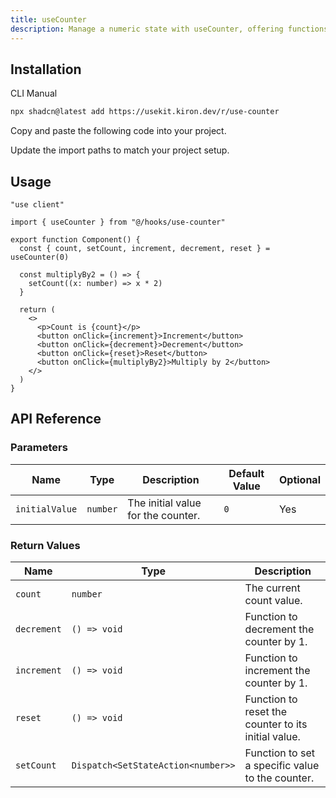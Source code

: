 ```yaml
---
title: useCounter
description: Manage a numeric state with useCounter, offering functions to increment, decrement, reset, and set a custom value.
---
```


<ComponentPreview name="use-counter-demo" />

## Installation

<Tabs defaultValue="cli">

<TabsList>
  <TabsTrigger value="cli">CLI</TabsTrigger>
  <TabsTrigger value="manual">Manual</TabsTrigger>
</TabsList>

<TabsContent value="cli">

```bash
npx shadcn@latest add https://usekit.kiron.dev/r/use-counter
```

</TabsContent>

<TabsContent value="manual">

<Steps>

<Step>Copy and paste the following code into your project.</Step>

<ComponentSource name="use-counter" />

<Step>Update the import paths to match your project setup.</Step>

</Steps>

</TabsContent>

</Tabs>

## Usage

```tsx {3, 6}
"use client"

import { useCounter } from "@/hooks/use-counter"

export function Component() {
  const { count, setCount, increment, decrement, reset } = useCounter(0)

  const multiplyBy2 = () => {
    setCount((x: number) => x * 2)
  }

  return (
    <>
      <p>Count is {count}</p>
      <button onClick={increment}>Increment</button>
      <button onClick={decrement}>Decrement</button>
      <button onClick={reset}>Reset</button>
      <button onClick={multiplyBy2}>Multiply by 2</button>
    </>
  )
}
```

## API Reference

### Parameters

| Name           | Type     | Description                        | Default Value | Optional |
| -------------- | -------- | ---------------------------------- | ------------- | -------- |
| `initialValue` | `number` | The initial value for the counter. | `0`           | Yes      |

### Return Values

| Name        | Type                               | Description                                         |
| ----------- | ---------------------------------- | --------------------------------------------------- |
| `count`     | `number`                           | The current count value.                            |
| `decrement` | `() => void`                       | Function to decrement the counter by 1.             |
| `increment` | `() => void`                       | Function to increment the counter by 1.             |
| `reset`     | `() => void`                       | Function to reset the counter to its initial value. |
| `setCount`  | `Dispatch<SetStateAction<number>>` | Function to set a specific value to the counter.    |
